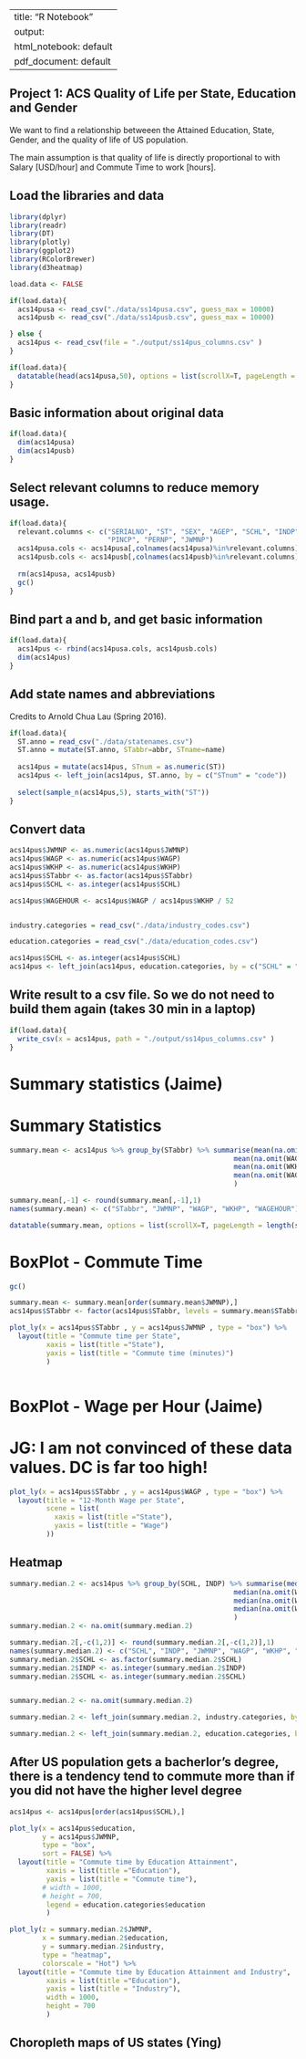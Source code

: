 

---
title: "R Notebook"
output:
  html_notebook: default
  pdf_document: default
---
## Project 1: ACS Quality of Life per State, Education and Gender

We want to find a relationship betweeen the Attained Education, State, Gender, and the quality of life of US population.

The main assumption is that quality of life is directly proportional to with Salary [USD/hour] and Commute Time to work [hours].


## Load the libraries and data

```r
library(dplyr)
library(readr)
library(DT)
library(plotly)
library(ggplot2)
library(RColorBrewer)
library(d3heatmap)

load.data <- FALSE
```

```r
if(load.data){
  acs14pusa <- read_csv("./data/ss14pusa.csv", guess_max = 10000)
  acs14pusb <- read_csv("./data/ss14pusb.csv", guess_max = 10000)

} else {
  acs14pus <- read_csv(file = "./output/ss14pus_columns.csv" )
}


```

```r
if(load.data){
  datatable(head(acs14pusa,50), options = list(scrollX=T, pageLength = 10))
}
```

## Basic information about original data
```r
if(load.data){
  dim(acs14pusa)
  dim(acs14pusb)
}
```

## Select relevant columns to reduce memory usage.
```r
if(load.data){
  relevant.columns <- c("SERIALNO", "ST", "SEX", "AGEP", "SCHL", "INDP", "WKHP", "WAGP", "ESR",
                        "PINCP", "PERNP", "JWMNP")
  acs14pusa.cols <- acs14pusa[,colnames(acs14pusa)%in%relevant.columns]
  acs14pusb.cols <- acs14pusb[,colnames(acs14pusb)%in%relevant.columns]
  
  rm(acs14pusa, acs14pusb)
  gc()
}
```

## Bind part a and b, and get basic information
```r
if(load.data){
  acs14pus <- rbind(acs14pusa.cols, acs14pusb.cols)
  dim(acs14pus)
}

```

## Add state names and abbreviations
Credits to Arnold Chua Lau (Spring 2016).

```r
if(load.data){  
  ST.anno = read_csv("./data/statenames.csv")
  ST.anno = mutate(ST.anno, STabbr=abbr, STname=name)
  
  acs14pus = mutate(acs14pus, STnum = as.numeric(ST))
  acs14pus <- left_join(acs14pus, ST.anno, by = c("STnum" = "code"))
  
  select(sample_n(acs14pus,5), starts_with("ST"))
}
```

## Convert data

```r

acs14pus$JWMNP <- as.numeric(acs14pus$JWMNP)
acs14pus$WAGP <- as.numeric(acs14pus$WAGP)
acs14pus$WKHP <- as.numeric(acs14pus$WKHP)
acs14pus$STabbr <- as.factor(acs14pus$STabbr)
acs14pus$SCHL <- as.integer(acs14pus$SCHL)

acs14pus$WAGEHOUR <- acs14pus$WAGP / acs14pus$WKHP / 52


industry.categories = read_csv("./data/industry_codes.csv")

education.categories = read_csv("./data/education_codes.csv")

acs14pus$SCHL <- as.integer(acs14pus$SCHL)
acs14pus <- left_join(acs14pus, education.categories, by = c("SCHL" = "code"))


```


## Write result to a csv file. So we do not need to build them again (takes 30 min in a laptop)
```r
if(load.data){
  write_csv(x = acs14pus, path = "./output/ss14pus_columns.csv" )
}
```


# Summary statistics (Jaime)

# Summary Statistics
```r
summary.mean <- acs14pus %>% group_by(STabbr) %>% summarise(mean(na.omit(JWMNP)),
                                                       mean(na.omit(WAGP)),
                                                       mean(na.omit(WKHP)),
                                                       mean(na.omit(WAGEHOUR))
                                                       )

summary.mean[,-1] <- round(summary.mean[,-1],1)
names(summary.mean) <- c("STabbr", "JWMNP", "WAGP", "WKHP", "WAGEHOUR")

datatable(summary.mean, options = list(scrollX=T, pageLength = length(summary.mean$STabbr)))

```


# BoxPlot - Commute Time
```r

gc()

summary.mean <- summary.mean[order(summary.mean$JWMNP),]
acs14pus$STabbr <- factor(acs14pus$STabbr, levels = summary.mean$STabbr)

plot_ly(x = acs14pus$STabbr , y = acs14pus$JWMNP , type = "box") %>%
  layout(title = "Commute time per State",
         xaxis = list(title ="State"),
         yaxis = list(title = "Commute time (minutes)")
         )



```

# BoxPlot - Wage per Hour (Jaime)
# JG: I am not convinced of these data values. DC is far too high!

```r
plot_ly(x = acs14pus$STabbr , y = acs14pus$WAGP , type = "box") %>%
  layout(title = "12-Month Wage per State",
         scene = list(
           xaxis = list(title ="State"),
           yaxis = list(title = "Wage")
         ))

```


## Heatmap

```r
summary.median.2 <- acs14pus %>% group_by(SCHL, INDP) %>% summarise(median(na.omit(JWMNP)),
                                                       median(na.omit(WAGP)),
                                                       median(na.omit(WKHP)),
                                                       median(na.omit(WAGEHOUR))
                                                       )
summary.median.2 <- na.omit(summary.median.2)

summary.median.2[,-c(1,2)] <- round(summary.median.2[,-c(1,2)],1)
names(summary.median.2) <- c("SCHL", "INDP", "JWMNP", "WAGP", "WKHP", "WAGEHOUR")
summary.median.2$SCHL <- as.factor(summary.median.2$SCHL)
summary.median.2$INDP <- as.integer(summary.median.2$INDP)
summary.median.2$SCHL <- as.integer(summary.median.2$SCHL)


summary.median.2 <- na.omit(summary.median.2)

summary.median.2 <- left_join(summary.median.2, industry.categories, by = c("INDP" = "code"))

summary.median.2 <- left_join(summary.median.2, education.categories, by = c("SCHL" = "code"))
```

## After US population gets a bacherlor's degree, there is a tendency tend to commute more than if you did not have the higher level degree 
```r

acs14pus <- acs14pus[order(acs14pus$SCHL),]

plot_ly(x = acs14pus$education,
        y = acs14pus$JWMNP,
        type = "box",
        sort = FALSE) %>%
  layout(title = "Commute time by Education Attainment",
         xaxis = list(title ="Education"),
         yaxis = list(title = "Commute time"),
        # width = 1000,
        # height = 700,
         legend = education.categories$education
         )


```

```r
plot_ly(z = summary.median.2$JWMNP, 
        x = summary.median.2$education,
        y = summary.median.2$industry,
        type = "heatmap",
        colorscale = "Hot") %>%
  layout(title = "Commute time by Education Attainment and Industry",
         xaxis = list(title ="Education"),
         yaxis = list(title = "Industry"),
         width = 1000,
         height = 700
         )


```


## Choropleth maps of US states (Ying)


